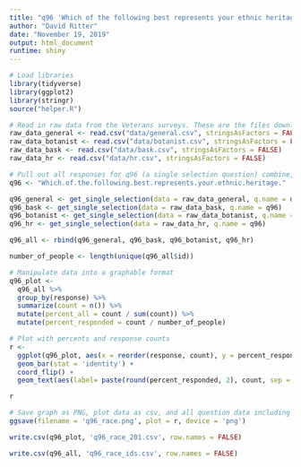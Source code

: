 ```yaml
---
title: "q96 'Which of the following best represents your ethnic heritage?' (Veterans)"
author: "David Ritter"
date: "November 19, 2019"
output: html_document
runtime: shiny
---
```


```r
# Load libraries
library(tidyverse)
library(ggplot2)
library(stringr)
source("helper.R")
```

```r
# Read in raw data from the Veterans surveys. These are the files downloaded from survey monkey saved as a .csv
raw_data_general <- read.csv("data/general.csv", stringsAsFactors = FALSE)
raw_data_botanist <- read.csv("data/botanist.csv", stringsAsFactors = FALSE)
raw_data_bask <- read.csv("data/bask.csv", stringsAsFactors = FALSE)
raw_data_hr <- read.csv("data/hr.csv", stringsAsFactors = FALSE)
```

```r
# Pull out all responses for q96 (a single selection question) combine, then determine 'question n'
q96 <- "Which.of.the.following.best.represents.your.ethnic.heritage."

q96_general <- get_single_selection(data = raw_data_general, q.name = q96)
q96_bask <- get_single_selection(data = raw_data_bask, q.name = q96)
q96_botanist <- get_single_selection(data = raw_data_botanist, q.name = q96)
q96_hr <- get_single_selection(data = raw_data_hr, q.name = q96)

q96_all <- rbind(q96_general, q96_bask, q96_botanist, q96_hr)

number_of_people <- length(unique(q96_all$id))
```

```r
# Manipulate data into a graphable format
q96_plot <- 
  q96_all %>%
  group_by(response) %>%
  summarize(count = n()) %>%
  mutate(percent_all = count / sum(count)) %>%
  mutate(percent_responded = count / number_of_people)
```

```r
# Plot with percents and response counts
r <- 
  ggplot(q96_plot, aes(x = reorder(response, count), y = percent_responded)) +
  geom_bar(stat = 'identity') +
  coord_flip() +
  geom_text(aes(label= paste(round(percent_responded, 2), count, sep = "***")))

r
```

```r
# Save graph as PNG, plot data as csv, and all question data including response IDs as csv (save question n and N at end of plot file as "_x.x")
ggsave(filename = 'q96_race.png', plot = r, device = 'png')

write.csv(q96_plot, 'q96_race_201.csv', row.names = FALSE)

write.csv(q96_all, 'q96_race_ids.csv', row.names = FALSE)
```

